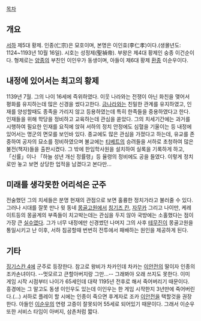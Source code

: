 [[목차]]

== 개요 ==

[[서하]] 제5대 황제. 인종(仁宗)은 묘호이며, 본명은 이인효(李仁孝)이다.(생몰년도: 1124~1193년 10월 16일). 시호는 성정제(聖禎帝). 부왕은 제4대 황제인 숭종 이건순이다. 형제로는 [[이안전|양종]]의 부친인 이인우가 동생이며, 아들이 제6대 황제 [[환종]] 이순우이다.

== 내정에 있어서는 최고의 황제 ==

1139년 7월. 그의 나이 16세에 즉위하였다. 이웃 나라와는 전쟁이 아닌 화친을 맺어서 평화를 유지하는데 많은 신경을 썼다고한다. [[금나라]]와는 친밀한 관계를 유지하였고, 인재를 양성할때도 종족을 가리지 않고 등용하였는데 특히 한족들을 중용하였다고 한다. 인재들을 위해 학당을 정비하고 교육하는데 관심을 쏟았다. 그의 치세기간에는 과거를 시행하여 필요한 인재를 요직에 앉혀 서하의 정치 안정에도 심혈을 기울이는 등 내정에 있어서는 명군의 면모를 보인바 있다. 종교에도 많은 관심을 가졌다고 하는데, 유교를 존중하여 공자의 묘소를 정비하였으며 불교에는 [[티베트]]의 승려들을 서하로 초청하여 많은 불전(책자)들을 출판시켰다. 그 밖에 한임학사원을 설치하여 실록을 기록하게 하고, 「신률」이나 「하늘 성년 개신 정률령」등 율령의 정비에도 공을 들였다. 이렇게 정치로만 놓고 보면 상당한 업적을 남겼다고 본다만...

== 미래를 생각못한 어리석은 군주 ==

전술했던 그의 치세들은 분명 현재의 관점으로 보면 훌륭한 정치가라고 불러줄 수 있다. 그러나 시대를 잘못 만나 윗 동네 [[몽골]]고원에서 [[칭기즈 칸]], [[자무카]] 그리고 나이만, 케레이트등의 몽골계의 부족들이 치고박는데는 관심을 두지 않아 국방에는 소홀했다는 점이 가장 큰 [[병크|실수]]였다. 그가 너무 내정에만 신경썼던 나머지 그의 사후 [[칭기즈 칸|테무진]]이 몽골고원을 통일시키고 난 이후, 서하 침공할때 번번히 전투에서 패배하는 원인을 제공하게 된다. 

== 기타 ==

[[징기스칸 4]]에 군주로 등장한다. 참고로 왕비가 차카인데 차카는 [[이안전]]의 딸이자 인종의 조카손녀이다. --멋모르고 큰할아버지랑 그만...-- 그래봐야 오래 쓰지도 못한다. 이미 게임 시작 시점부터 나이가 65세인데 대략 1195년 전후로 해서 죽어버리기 때문이다. 흥경에는 그 말고도 동생 이인우도 있는데 이인우는 한 게임 시작한지 3년만에 죽어버린다.(...) 서하로 플레이 할 시에는 인종이 죽으면 후계자로 조카 [[이안전]]을 택할것을 권장한다. 아들인 [[환종|이순우]]의 연령 고증이 잘못되어 55세로 되어있기 때문이다. 그래서 이순우 또한 서비스 타임이 아버지, 삼촌처럼 짧다.
